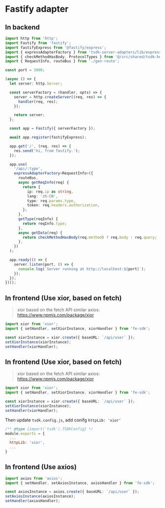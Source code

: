 # Fastify adapter

## In backend

```ts copy
import http from 'http';
import Fastify from 'fastify';
import fastifyExpress from '@fastify/express';
import { expressAdapterFactory } from 'tsdk-server-adapters/lib/express-adapter';
import { checkMethodHasBody, ProtocolTypes } from '@/src/shared/tsdk-helper';
import { RequestInfo, routeBus } from './gen-route';

const port = 3000;

(async () => {
  let server: http.Server;

  const serverFactory = (handler, opts) => {
    server = http.createServer((req, res) => {
      handler(req, res);
    });

    return server;
  };

  const app = Fastify({ serverFactory });

  await app.register(fastifyExpress);

  app.get('/', (req, res) => {
    res.send('hi, from fastify.');
  });

  app.use(
    '/api/:type',
    expressAdapterFactory<RequestInfo>({
      routeBus,
      async getReqInfo(req) {
        return {
          ip: req.ip as string,
          lang: 'zh-CN',
          type: req.params.type,
          token: req.headers.authorization,
        };
      },
      getType(reqInfo) {
        return reqInfo.type;
      },
      async getData(req) {
        return checkMethodHasBody(req.method) ? req.body : req.query;
      },
    })
  );

  app.ready(() => {
    server.listen(port, () => {
      console.log(`Server running at http://localhost:${port}`);
    });
  });
})();
```

## In frontend (Use xior, based on fetch)

> xior based on the fetch API similar axios: https://www.npmjs.com/package/xior

```ts
import xior from 'xior';
import { setHandler, setXiorInstance, xiorHandler } from 'fe-sdk';

const xiorInstance = xior.create({ baseURL: `/api/user` });
setXiorInstance(xiorInstance);
setHandler(xiorHandler);
```

## In frontend (Use xior, based on fetch)

> xior based on the fetch API similar axios: https://www.npmjs.com/package/xior

```ts
import xior from 'xior';
import { setHandler, setXiorInstance, xiorHandler } from 'fe-sdk';

const xiorInstance = xior.create({ baseURL: `/api/user` });
setXiorInstance(xiorInstance);
setHandler(xiorHandler);
```


Then update `tsdk.config.js`, add conifg `httpLib: 'xior'`


```js filename="tsdk.config.js"
/** @type {import('tsdk').TSDKConfig} */
module.exports = {
  ...
  httpLib: 'xior',
  ...
}
```

## In frontend (Use axios)

```ts
import axios from 'axios';
import { setHandler, setAxiosInstance, axiosHandler } from 'fe-sdk';

const axiosInstance = axios.create({ baseURL: `/api/user` });
setAxiosInstance(axiosInstance);
setHandler(axiosHandler);
```
